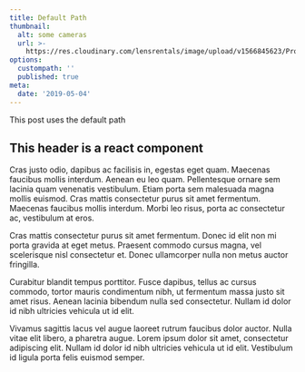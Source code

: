 ```yaml
---
title: Default Path
thumbnail:
  alt: some cameras
  url: >-
    https://res.cloudinary.com/lensrentals/image/upload/v1566845623/Profoto-Comparison-300x200_sgsngw.jpg
options:
  custompath: ''
  published: true
meta:
  date: '2019-05-04'
---
```


This post uses the default path

## This header is a react component

Cras justo odio, dapibus ac facilisis in, egestas eget quam. Maecenas faucibus mollis interdum. Aenean eu leo quam. Pellentesque ornare sem lacinia quam venenatis vestibulum. Etiam porta sem malesuada magna mollis euismod. Cras mattis consectetur purus sit amet fermentum. Maecenas faucibus mollis interdum. Morbi leo risus, porta ac consectetur ac, vestibulum at eros.

Cras mattis consectetur purus sit amet fermentum. Donec id elit non mi porta gravida at eget metus. Praesent commodo cursus magna, vel scelerisque nisl consectetur et. Donec ullamcorper nulla non metus auctor fringilla.

Curabitur blandit tempus porttitor. Fusce dapibus, tellus ac cursus commodo, tortor mauris condimentum nibh, ut fermentum massa justo sit amet risus. Aenean lacinia bibendum nulla sed consectetur. Nullam id dolor id nibh ultricies vehicula ut id elit.

Vivamus sagittis lacus vel augue laoreet rutrum faucibus dolor auctor. Nulla vitae elit libero, a pharetra augue. Lorem ipsum dolor sit amet, consectetur adipiscing elit. Nullam id dolor id nibh ultricies vehicula ut id elit. Vestibulum id ligula porta felis euismod semper.
